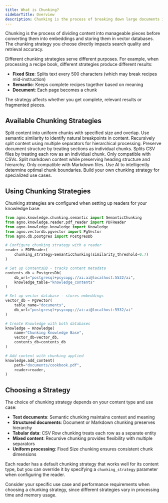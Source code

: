 ```yaml
---
title: What is Chunking?
sidebarTitle: Overview
description: Chunking is the process of breaking down large documents into smaller pieces for effective vector search and retrieval.
---
```


Chunking is the process of dividing content into manageable pieces before converting them into embeddings and storing them in vector databases. The chunking strategy you choose directly impacts search quality and retrieval accuracy.

Different chunking strategies serve different purposes. For example, when processing a recipe book, different strategies produce different results:

- **Fixed Size**: Splits text every 500 characters (which may break recipes mid-instruction)
- **Semantic**: Keeps complete recipes together based on meaning
- **Document**: Each page becomes a chunk

The strategy affects whether you get complete, relevant results or fragmented pieces.

## Available Chunking Strategies

<CardGroup cols={2}>
  <Card title="Fixed Size Chunking" icon="ruler" href="/concepts/knowledge/chunking/fixed-size-chunking">
    Split content into uniform chunks with specified size and overlap.
  </Card>
  <Card title="Semantic Chunking" icon="brain" href="/concepts/knowledge/chunking/semantic-chunking">
    Use semantic similarity to identify natural breakpoints in content.
  </Card>
  <Card title="Recursive Chunking" icon="sitemap" href="/concepts/knowledge/chunking/recursive-chunking">
    Recursively split content using multiple separators for hierarchical processing.
  </Card>
  <Card title="Document Chunking" icon="file-lines" href="/concepts/knowledge/chunking/document-chunking">
    Preserve document structure by treating sections as individual chunks.
  </Card>
  <Card title="CSV Row Chunking" icon="table" href="/concepts/knowledge/chunking/csv-row-chunking">
    Splits CSV files by treating each row as an individual chunk. Only compatible with CSVs.
  </Card>
  <Card title="Markdown Chunking" icon="markdown" href="/concepts/knowledge/chunking/markdown-chunking">
    Split markdown content while preserving heading structure and hierarchy. Only compatible with Markdown files.
  </Card>
  <Card title="Agentic Chunking" icon="robot" href="/concepts/knowledge/chunking/agentic-chunking">
    Use AI to intelligently determine optimal chunk boundaries.
  </Card>
  <Card title="Custom Chunking" icon="code" href="/concepts/knowledge/chunking/custom-chunking">
    Build your own chunking strategy for specialized use cases.
  </Card>
</CardGroup>

## Using Chunking Strategies

Chunking strategies are configured when setting up readers for your knowledge base:

```python
from agno.knowledge.chunking.semantic import SemanticChunking
from agno.knowledge.reader.pdf_reader import PDFReader
from agno.knowledge.knowledge import Knowledge
from agno.vectordb.pgvector import PgVector
from agno.db.postgres import PostgresDb

# Configure chunking strategy with a reader
reader = PDFReader(
    chunking_strategy=SemanticChunking(similarity_threshold=0.7)
)

# Set up ContentsDB - tracks content metadata
contents_db = PostgresDb(
    db_url="postgresql+psycopg://ai:ai@localhost:5532/ai",
    knowledge_table="knowledge_contents"
)

# Set up vector database - stores embeddings
vector_db = PgVector(
    table_name="documents",
    db_url="postgresql+psycopg://ai:ai@localhost:5532/ai"
)

# Create Knowledge with both databases
knowledge = Knowledge(
    name="Chunking Knowledge Base",
    vector_db=vector_db,
    contents_db=contents_db
)

# Add content with chunking applied
knowledge.add_content(
    path="documents/cookbook.pdf",
    reader=reader,
)
```

## Choosing a Strategy

The choice of chunking strategy depends on your content type and use case:

- **Text documents**: Semantic chunking maintains context and meaning
- **Structured documents**: Document or Markdown chunking preserves hierarchy  
- **Tabular data**: CSV Row chunking treats each row as a separate entity
- **Mixed content**: Recursive chunking provides flexibility with multiple separators
- **Uniform processing**: Fixed Size chunking ensures consistent chunk dimensions

Each reader has a default chunking strategy that works well for its content type, but you can override it by specifying a `chunking_strategy` parameter when configuring the reader.

<Note>
Consider your specific use case and performance requirements when choosing a chunking strategy, since different strategies vary in processing time and memory usage.
</Note>
